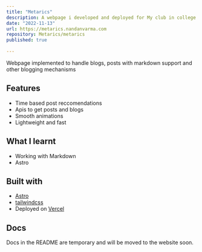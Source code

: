 ```yaml
---
title: "Metarics"
description: A webpage i developed and deployed for My club in college.
date: "2022-11-13"
url: https://metarics.nandanvarma.com
repository: Metarics/metarics
published: true
  
---
```

Webpage implemented to handle blogs, posts with markdown support
and other blogging mechanisms

## Features

- Time based post reccomendations
- Apis to get posts and blogs
- Smooth animations
- Lightweight and fast

## What I learnt

- Working with Markdown
- Astro

## Built with

- [Astro](https://Astro.build)
- [tailwindcss](https://tailwindcss.com)
- Deployed on [Vercel](https://vercel.com)

## Docs

Docs in the README are temporary and will be moved to the website soon.
